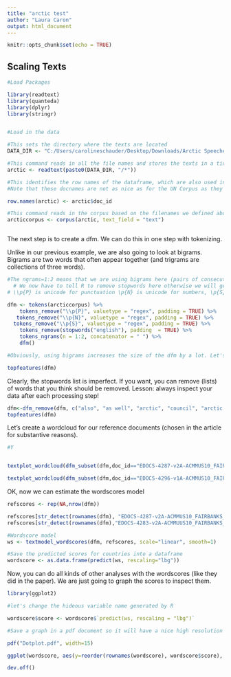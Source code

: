 ```yaml
---
title: "arctic test"
author: "Laura Caron"
output: html_document
---
```


```r
knitr::opts_chunk$set(echo = TRUE)
```

## Scaling Texts

```r

#Load Packages

library(readtext)
library(quanteda)
library(dplyr)
library(stringr)


#Load in the data

#This sets the directory where the texts are located
DATA_DIR <- "C:/Users/carolineschauder/Desktop/Downloads/Arctic Speeches"  

#This command reads in all the file names and stores the texts in a tidy dataframe
arctic <- readtext(paste0(DATA_DIR, "/*"))

#This identifies the row names of the dataframe, which are also used in the corpus
#Note that these docnames are not as nice as for the UN Corpus as they vary a bit

row.names(arctic) <- arctic$doc_id

#This command reads in the corpus based on the filenames we defined above
arcticcorpus <- corpus(arctic, text_field = "text") 



```

The next step is to create a dfm. We can do this in one step with tokenizing.

Unlike in our previous example, we are also going to look at bigrams. Bigrams are two words that often appear together (and trigrams are collections of three words).


```r
#The ngrams=1:2 means that we are using bigrams here (pairs of consecutive words) as well as unigrams. The concatenator is what typically separates two words that go together (here a space).
  # We now have to tell R to remove stopwords here otherwise we will get a lot of stopwords in bigrams, like "of the"
# \\p{P} is unicode for punctuation \p{N} is unicode for numbers, \p{S} is uniciode for symbols and currency: https://www.regular-expressions.info/unicode.html

dfm <- tokens(arcticcorpus) %>%
    tokens_remove("\\p{P}", valuetype = "regex", padding = TRUE) %>%
   tokens_remove("\\p{N}", valuetype = "regex", padding = TRUE) %>%
  tokens_remove("\\p{S}", valuetype = "regex", padding = TRUE) %>%
    tokens_remove(stopwords("english"), padding  = TRUE) %>%
    tokens_ngrams(n = 1:2, concatenator = " ") %>%
    dfm()

#Obviously, using bigrams increases the size of the dfm by a lot. Let's only include words that are used at least 10 times and in at least two documents. That also means we will only get words that appear together regularly.

topfeatures(dfm)

```
Clearly, the stopwords list is imperfect. If you want, you can remove (lists) of words that you think should be removed. Lesson: always inspect your data after each processing step!

```r
dfm<-dfm_remove(dfm, c("also", "as well", "arctic", "council", "arctic council"))
topfeatures(dfm)
```


Let's create a wordcloud for our reference documents (chosen in the article for substantive reasons).
```r
#Y


textplot_wordcloud(dfm_subset(dfm,doc_id=="EDOCS-4287-v2A-ACMMUS10_FAIRBANKS_2017_Statement_by_Foreign_Minister_of_Russian_Federation_EN.pdf" | doc_id=="EDOCS-4283-v2A-ACMMUUS10_FAIRBANKS_2017_Statement_by_Foreign_Minister_of_Iceland.pdf" ), comparison = TRUE, max.words=75)

textplot_wordcloud(dfm_subset(dfm,doc_id=="EDOCS-4296-v1A-ACMMUS10_FAIRBANKS_2017_Statement_by_US_Secretary_of_State.pdf" | doc_id=="EDOCS-4283-v2A-ACMMUUS10_FAIRBANKS_2017_Statement_by_Foreign_Minister_of_Iceland.pdf" ), comparison = TRUE, max.words=75)

```
OK, now we can estimate the wordscores model
```r

refscores <- rep(NA,nrow(dfm))

refscores[str_detect(rownames(dfm), "EDOCS-4287-v2A-ACMMUS10_FAIRBANKS_2017_Statement_by_Foreign_Minister_of_Russian_Federation_EN.pdf")] <- -1
refscores[str_detect(rownames(dfm),"EDOCS-4283-v2A-ACMMUUS10_FAIRBANKS_2017_Statement_by_Foreign_Minister_of_Iceland.pdf")] <- 1

#Wordscore model
ws <- textmodel_wordscores(dfm, refscores, scale="linear", smooth=1)

#Save the predicted scores for countries into a dataframe 
wordscore <- as.data.frame(predict(ws, rescaling="lbg"))

```
Now, you can do all kinds of other analyses with the wordscores (like they did in the paper). We are just going to graph the scores to inspect them.
```r

library(ggplot2)

#let's change the hideous variable name generated by R

wordscore$score <- wordscore$`predict(ws, rescaling = "lbg")`

#Save a graph in a pdf document so it will have a nice high resolution

pdf("Dotplot.pdf", width=15) 

ggplot(wordscore, aes(y=reorder(rownames(wordscore), wordscore$score), x=score)) +  geom_point()  

dev.off()

```

